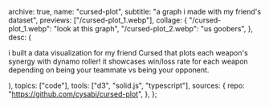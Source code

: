   archive: true,
  name: "cursed-plot",
  subtitle: "a graph i made with my friend's dataset",
  previews: ["/cursed-plot_1.webp"],
  collage: {
    "/cursed-plot_1.webp": "look at this graph",
    "/cursed-plot_2.webp": "us goobers",
  },
  desc: (
    <p>
      i built a data visualization for my friend Cursed that plots each weapon's
      synergy with dynamo roller! it showcases win/loss rate for each weapon
      depending on being your teammate vs being your opponent.
    </p>
  ),
  topics: ["code"],
  tools: ["d3", "solid.js", "typescript"],
  sources: {
    repo: "https://github.com/cysabi/cursed-plot",
  },
};
